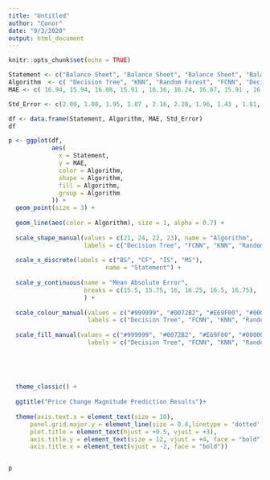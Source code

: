 ```yaml
---
title: "Untitled"
author: "Conor"
date: "9/3/2020"
output: html_document
---
```


```r
knitr::opts_chunk$set(echo = TRUE)
```

```r
Statement <- c("Balance Sheet", "Balance Sheet", "Balance Sheet", "Balance Sheet", "Cash Flow", "Cash Flow", "Cash Flow", "Cash Flow", "Income Statement", "Income Statement", "Income Statement" , "Income Statement", "Merged Statements", "Merged Statements", "Merged Statements", "Merged Statements")
Algorithm  <- c( "Decision Tree", "KNN", "Random Forest", "FCNN", "Decision Tree", "KNN", "Random Forest", "FCNN", "Decision Tree", "KNN", "Random Forest", "FCNN", "Decision Tree", "KNN", "Random Forest", "FCNN")
MAE <- c( 16.94, 15.94, 16.08, 15.91 , 16.36, 16.24, 16.67, 15.91 , 16.68, 15.49, 16.24, 15.90 , 16.84, 15.46, 15.69, 15.90 )

Std_Error <- c(2.09, 1.08, 1.95, 1.07 , 2.16, 2.28, 1.96, 1.43 , 1.81, 1.60, 1.67, 1.03 , 2.61, 2.20, 1.76, 1.60 )

df <- data.frame(Statement, Algorithm, MAE, Std_Error)
df

```



```r
p <- ggplot(df,
            aes(
              x = Statement,
              y = MAE,
              color = Algorithm,
              shape = Algorithm,
              fill = Algorithm,
              group = Algorithm
            )) +
  geom_point(size = 3) +
  
  geom_line(aes(color = Algorithm), size = 1, alpha = 0.7) +
  
  scale_shape_manual(values = c(21, 24, 22, 23), name = "Algorithm",
                     labels = c("Decision Tree", "FCNN", "KNN", "Random Forest") ) +
  
  scale_x_discrete(labels = c("BS", "CF", "IS", "MS"),
                           name = "Statement") +
  
  scale_y_continuous(name = "Mean Absolute Error",
                     breaks = c(15.5, 15.75, 16, 16.25, 16.5, 16.75),
                     ) +
  
  scale_colour_manual(values = c("#999999", "#0072B2", "#E69F00", "#000000"), name = "Algorithm",
                      labels = c("Decision Tree", "FCNN", "KNN", "Random Forest")) +
  
  scale_fill_manual(values = c("#999999", "#0072B2", "#E69F00", "#000000"), name = "Algorithm",
                      labels = c("Decision Tree", "FCNN", "KNN", "Random Forest")) +
  
  

  
  
  theme_classic() +
  
  ggtitle("Price Change Magnitude Prediction Results")+
  
  theme(axis.text.x = element_text(size = 10), 
      panel.grid.major.y = element_line(size = 0.4,linetype = 'dotted', colour = "lightgrey"),
      plot.title = element_text(hjust = +0.5, vjust = +3),
      axis.title.y = element_text(size = 12, vjust = +4, face = "bold"),
      axis.title.x = element_text(vjust = -2, face = "bold"))


p


```